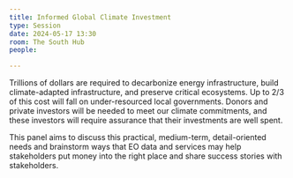 ```yaml
---
title: Informed Global Climate Investment
type: Session
date: 2024-05-17 13:30
room: The South Hub
people:

---
```

Trillions of dollars are required to decarbonize energy infrastructure, build climate-adapted infrastructure, and preserve critical ecosystems. Up to 2/3 of this cost will fall on under-resourced local governments. Donors and private investors will be needed to meet our climate commitments, and these investors will require assurance that their investments are well spent. 

This panel aims to discuss this practical, medium-term, detail-oriented needs and
brainstorm ways that EO data and services may help stakeholders put money into the
right place and share success stories with stakeholders.